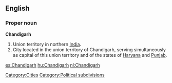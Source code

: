 ==English==

===Proper noun===
'''Chandigarh'''

#Union territory in northern [[India]].
#City located in the union territory of Chandigarh, serving simultaneously as capital of this union territory and of the states of [[Haryana]] and [[Punjab]].

[[Category:Cities]]
[[Category:Political subdivisions]]

[[es:Chandigarh]]
[[hu:Chandigarh]]
[[nl:Chandigarh]]